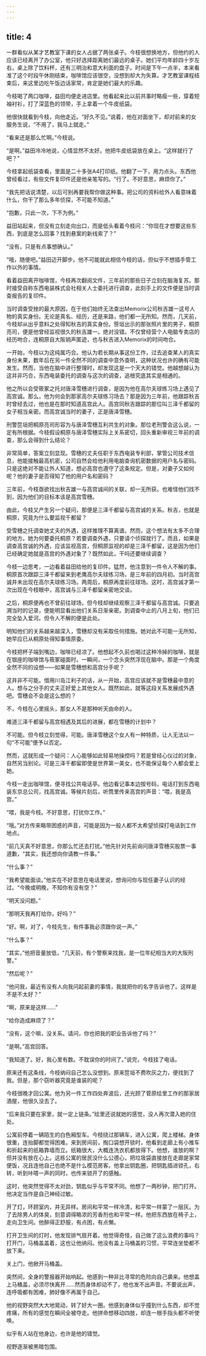 ```yaml
---
---
---
```

title: 4
---



一群看似从某才艺教室下课的女人占据了两张桌子。今枝很想换地方，但他约的人应该已经离开了办公室，他只好选择距离她们最远的桌子。她们平均年龄四十岁左右，桌上除了饮料杯，还有三明治和意大利面的盘子。时间是下午一点半，本来看准了这个时段午休刚结束，咖啡馆应该很空，没想到却大为失算。才艺教室课程结束后，来这里边吃午饭边话家常，肯定是她们最大的乐趣。

今枝喝了两口咖啡，益田均便走进店里。他看起来比以前共事时略瘦一些，穿着短袖衬衫，打了深蓝色的领带，手上拿着一个牛皮纸袋。

他很快就看到今枝，向他走近。“好久不见。”说着，他在对面坐下，却对前来的女服务生说，“不用了，我马上就走。”

“看来还是那么忙啊。”今枝说。

“是啊。”益田冷冷地说，心情显然不太好。他把牛皮纸袋放在桌上。“这样就行了吧？”

今枝拿起纸袋查看，里面是二十多张A4打印纸。他翻了一下，用力点头。东西他曾经看过，有些文件复印件还是他亲笔写的。“行了。不好意思，麻烦你了。”

“我先把话说清楚，以后可别再要我帮你做这种事。把公司的资料给外人看意味着什么，你干了那么多年侦探，不可能不知道。”

“抱歉，只此一次，下不为例。”

益田站起来，但没有立刻走向出口，而是低头看着今枝问：“你现在才想要这些东西，到底是怎么回事？找到悬案的新线索了？”

“没有，只是有点事想确认。”

“哦，随便吧。”益田迈开脚步。他不可能就此相信今枝的话，但似乎不想插手管工作以外的事情。

看着益田离开咖啡馆，今枝再次翻阅文件，三年前的那些日子立刻在脑海复苏。那时接受自称东西电装株式会社相关人士委托进行调查，此刻手上的文件便是当时调查报告的复印件。

当时调查受挫的最大原因，在于他们始终无法查出Memorix公司秋吉雄一这号人物的真实身份。无论是真名、经历，还是来路，他们都一无所知。然而，几天前，今枝却从出乎意料之处得知秋吉的真实身份。笹垣出示的那张照片里的男子，桐原亮司，便是他曾经监视很久的秋吉雄一。绝对没错。不仅曾经营个人电脑专卖店的经历吻合，连桐原自大阪销声匿迹，也与秋吉进入Memorix的时间吻合。

一开始，今枝以为这纯属巧合。他认为若长期从事这份工作，过去追查某人的真实身份未果，数年后在另一件全然不同的调查中意外查明，这种状况也许的确有可能发生。然而，当他在脑中进行整理时，却发现这是一个天大的错觉。他越想越认为这并非巧合，东西电装委托的调查与这次的调查，追根究底其实是相通的。

他之所以会受筱冢之托对唐泽雪穗进行调查，是因为他在高尔夫球练习场上遇见了高宫诚。那么，他为何会到那家高尔夫球练习场去？那是因为三年前，他跟踪秋吉时曾经去过，他也是在那时知道高宫此人。高宫同秋吉跟踪的那位叫三泽千都留的女子相当亲密。而高宫诚当时的妻子，正是唐泽雪穗。

刑警笸垣把桐原亮司形容为与唐泽雪穗互利共生的对象。那位老刑警会这么说，一定有所根据。今枝假设桐原与唐泽雪穗实际上关系密切，回头重新审视三年前的调查，那么会得到什么结论？

非常简单，答案立刻显现。雪穗的丈夫任职于东西电装专利部，掌管公司技术信息，他能接触最高机密，公司自然会给他利用电脑查询机密数据的用户名与密码。只是这绝对不能让外人知道，想必高宫也遵守了这条规定。但是，对妻子又如何呢？他的妻子是否得知了他的用户名和密码？

三年前，今枝亟欲找出秋吉雄一与高宫诚间的关联，却一无所获。也难怪他们找不到，因为他们的目标本该是高宫雪穗。

由此，今枝又产生另一个疑问，那便是三泽千都留与高宫诚的关系。秋吉，也就是桐原，究竟为什么要监视千都留？

受雪穗之托调查她丈夫的外遇，这样推理不算离谱。然而，这个想法有太多不合理的地方。她为何要委托桐原？若要调查外遇，只要请个侦探就行了。而且，如果是调查高宫诚的外遇，应该监视高宫，但桐原监视的却是三泽千都留，这是因为他们已经确定她就是高宫的外遇对象了？既然如此，干吗还要继续调查？

今枝一边思考，一边看着益田给他的复印件。猛然，他注意到一件令人不解的事。桐原首次跟踪三泽千都留来到老鹰高尔夫球练习场，是三年前的四月初。当时高宫诚并未出现在高尔夫球练习场。两周后，桐原再度前往球场。这时，高宫诚才第一次出现在今枝眼中，高宫诚与三泽千都留亲密地交谈。

之后，桐原便再也不曾前往球场，但今枝却继续观察三泽千都留与高宫诚。只要追溯当时的记录，便能明显看出他们关系日渐亲密。到调查中止的八月上旬，他们已完全坠入爱河。但令人不解的便是此处。

明知他们的关系越来越深入，雪穗却没有采取任何措施。她对此不可能一无所知，她早应已从桐原处得知事情原委。

今枝把杯子端到嘴边，咖啡已经凉了。他想起不久前也喝过这种冷掉的咖啡，就是在银座的咖啡馆与筱冢碰面时。一瞬间，一个念头突然浮现在脑中。那是一个角度全然不同的设想——如果是雪穗想和高宫分手呢？

这并非不可能。借用川岛江利子的话，从一开始，高宫应该就不是雪穗最中意的人。想与之分手的丈夫正好爱上其他女人。既然如此，就等这段关系发展成外遇吧。雪穗会不会是这么想的？

不，今枝在心里摇头，那女人不是那种听天由命的人。

难道三泽千都留与高宫相遇及其后的进展，都在雪穗的计划中？

不可能。但今枝立刻觉得，可能。唐泽雪穗这个女人有一种特质，让人无法以一句“不可能”便予以否定。

然而，这就形成一个疑问：人心能够如此轻易地操控吗？若是曾经心仪过的对象，自然另当别论。可是三泽千都留即使是世界第一美女，也不能保证每个人都会爱上她。

今枝一走出咖啡馆，便寻找公共电话亭。他边看记事本边按号码，电话打到东西电装东京总公司，找高宫诚。等候片刻后，听筒里传来高宫的声音：“喂，我是高宫。”

“喂，我是今枝。不好意思，打扰你工作。”

“哦。”对方传来略带困惑的声音，可能是因为一般人都不太希望侦探打电话到工作地点。

“前几天真不好意思，你那么忙还去打扰。”他先针对先前询问唐泽雪穗买股票一事道歉，“其实，我还想向你请教一件事。”

“什么事？”

“我希望能面谈。”他实在不好意思在电话里说，想询问你与现任妻子认识的经过。“今晚或明晚，不知你有没有空？”

“明天没问题。”

“那明天我再打给你，好吗？”

“好。啊，对了，今枝先生，有件事我必须跟你说一声。”

“什么事？”

“其实，”他把音量放低，“几天前，有个警察来找我，是一位年纪相当大的大阪刑警。”

“然后呢？”

“他问我，最近有没有人向我问起前妻的事情，我就把你的名字告诉他了。这样是不是不太好？”

“啊，原来是这样……”

“给你造成麻烦了？”

“没有，这个嘛，没关系。请问，你也把我的职业告诉他了吗？”

“是啊。”高宫回答。

“我知道了。好，我心里有数。不耽误你的时间了。”说完，今枝挂了电话。

原来还有这条线，今枝纳闷自己怎么没想到。原来笸垣不费吹灰之力，便找到了我。但是，那个窃听器究竟是谁装的呢？

今枝很晚才回公寓。他为另一件工作四处奔波后，还光顾了菅原绘里工作的那家居酒屋，他很久没去了。

“后来我只要在家里，就一定上链条。”绘里还说就她的感觉，没人再次潜入她的住处。

公寓前停着一辆陌生的白色厢型车。今枝绕过那辆车，进入公寓，爬上楼梯。身体很重，连抬脚都觉得困难。来到房间前，掏口袋想开锁时，他看到走廊上有小推车和折起来的纸箱靠墙而立。纸箱很大，大概连洗衣机都放得下。他想，谁放的啊？但并没有放在心上。这栋公寓的居民没什么公德心，把垃圾袋直接放在走廊是家常便饭，况且连他自己也绝不是什么模范房客。他拿出钥匙圈，把钥匙插进锁孔，右转，听到咔嗒一声的同时，也传来锁开了的感触。

这时，他突然觉得不太对劲，钥匙似乎与平常不同。他想了一两秒钟，把门打开。他决定当作是自己神经过敏。

开了灯，环顾室内，并无异样。房间和平常一样冷清，和平常一样蒙了一层灰。为了去除男人的体臭，刻意调得略浓的芳香剂也和平常一样。他把东西放在椅子上，走向卫生间。他醉得正舒服，有点困，有点懒。

打开卫生间的灯时，他发现排气扇开着。他觉得奇怪，自己做了这么浪费的事吗？打开门，马桶盖盖着，这也让他纳闷。他没有盖上马桶盖的习惯，平常连坐垫都不放下来。

关上门，他掀开马桶盖。

突然间，全身的警报器开始响起。他感到一种非比寻常的危险向自己袭来。他想盖上马桶盖，必须尽快离开……然而身体却动不了，他也发不出声音。不要说出声，连呼吸都有困难，肺好像不再属于自己。

他的视野突然大大地晃动，转了好大一圈。他感到身体似乎撞到什么东西，却不觉疼痛，所有的感觉在瞬间全被夺走。他拼命想移动四肢，却连一根手指头都不听使唤。

似乎有人站在他身边，也许是他的错觉。

视野逐渐被黑暗包围。